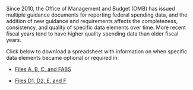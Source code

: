 Since 2010, the Office of Management and Budget (OMB) has issued
multiple guidance documents for reporting federal spending data, and
the addition of new guidance and requirements affects the
completeness, consistency, and quality of specific data elements
over time. More recent fiscal years tend to have higher quality
spending data than older fiscal years.

Click below to download a spreadsheet with information on when specific
data elements became optional or required in:

- <a target="_blank" rel="noopener noreferrer" href="https://fiscal.treasury.gov/files/data-transparency/RSS_v2.2_RequiredOptional_Historical.xlsx">Files A, B, C, and FABS</a>

- <a target="_blank" rel="noopener nonreferrer" href="https://fiscal.treasury.gov/files/data-transparency/IDD_v2.2_RequiredOptional_Historical.xlsx">Files D1, D2, E, and F</a>
